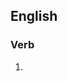 ==English==

===Verb===
{{head|en|verb form}}

# {{present participle of|demilitarize|lang=en|nocat=1}}